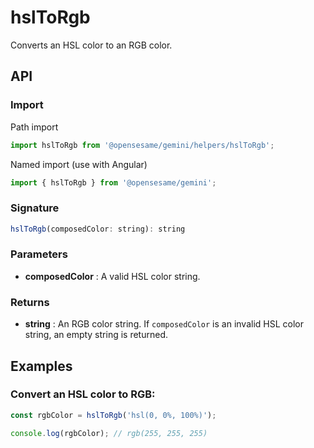 
<Meta title="Helpers/hslToRgb" />

<h1>hslToRgb</h1>

Converts an HSL color to an RGB color.

<h2>API</h2>

<h3>Import</h3>

Path import

```javascript
import hslToRgb from '@opensesame/gemini/helpers/hslToRgb';
```

Named import (use with Angular)

```javascript
import { hslToRgb } from '@opensesame/gemini';
```

<h3>Signature</h3>

```javascript
hslToRgb(composedColor: string): string
```

<h3>Parameters</h3>

<ul>
  <li>
    <strong>composedColor</strong> : A valid HSL color string.
  </li>
</ul>

<h3>Returns</h3>

<ul>
  <li>
    <strong>string</strong> : An RGB color string. If <code>composedColor</code> is an invalid HSL color string, an empty string is
    returned.
  </li>
</ul>

<h2>Examples</h2>

<h3>Convert an HSL color to RGB:</h3>

```javascript
const rgbColor = hslToRgb('hsl(0, 0%, 100%)');

console.log(rgbColor); // rgb(255, 255, 255)
```
